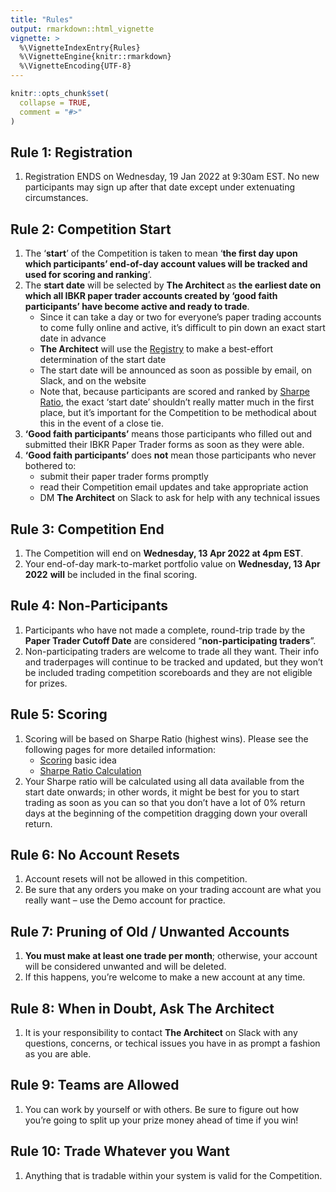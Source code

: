 ```yaml
---
title: "Rules"
output: rmarkdown::html_vignette
vignette: >
  %\VignetteIndexEntry{Rules}
  %\VignetteEngine{knitr::rmarkdown}
  %\VignetteEncoding{UTF-8}
---
```


```r
knitr::opts_chunk$set(
  collapse = TRUE,
  comment = "#>"
)
```

## Rule 1: Registration
1. Registration ENDS on Wednesday, 19 Jan 2022 at 9:30am EST. No new
participants may sign up after that date except under extenuating circumstances.

## Rule 2: Competition Start
1. The '**start**' of the Competition is taken to mean '**the first day upon
which participants' end-of-day account values will be tracked and used for
scoring and ranking**'.
2. The **start date** will be selected by **The Architect ** as **the earliest
date on which all IBKR paper trader accounts created by '**good faith
participants**' have become active and ready to trade**.
    - Since it can take a day or two for everyone's paper trading accounts to come
fully online and active, it's difficult to pin down an exact start date in advance
    - **The Architect** will use the
    [Registry](https://gothic-hedge-society.github.io/fintech.trading.competition/articles/registry.html)
    to make a best-effort determination of the start date
    - The start date will be announced as soon as possible by email, on Slack,
    and on the website
    - Note that, because participants are scored and ranked
by [Sharpe
Ratio](https://gothic-hedge-society.github.io/fintech.trading.competition/articles/Scoring.html),
the exact 'start date' shouldn't really matter much in the first place, but it's
important for the Competition to be methodical about this in the event of a
close tie.
3. **'Good faith participants'** means those participants who filled out and submitted their IBKR Paper Trader forms as soon as they were able.
4. **'Good faith participants'** does **not** mean those participants who never
bothered to:
    - submit their paper trader forms promptly
    - read their Competition email updates and take appropriate action
    - DM **The Architect** on Slack to ask for help with any technical issues 

## Rule 3: Competition End
1. The Competition will end on **Wednesday, 13 Apr 2022 at 4pm EST**.
2. Your end-of-day mark-to-market portfolio value on **Wednesday, 13 Apr 2022**
**will** be included in the final scoring.

## Rule 4: Non-Participants
1. Participants who have not made a complete, round-trip trade by the 
**Paper Trader Cutoff Date** are considered "**non-participating traders**".
2. Non-participating traders are welcome to trade all they want. Their info and 
traderpages will continue to be tracked and updated, but they won't be included 
trading competition scoreboards and they are not eligible for prizes.

## Rule 5: Scoring
1. Scoring will be based on Sharpe Ratio (highest wins). Please see the
following pages for more detailed information:
    - [Scoring](https://gothic-hedge-society.github.io/fintech.trading.competition/articles/Scoring.html) 
      basic idea
    - [Sharpe Ratio Calculation](https://gothic-hedge-society.github.io/fintech.trading.competition/articles/Sharpe%20Ratio%20Calculation.html)
2. Your Sharpe ratio will be calculated using all data available from the start 
date onwards; in other words, it might be best for you to start trading as soon 
as you can so that you don't have a lot of 0% return days at the beginning of 
the competition dragging down your overall return.

    
## Rule 6: No Account Resets 
1. Account resets will not be allowed in this competition.
2. Be sure that any orders you make on your trading account are what you really
want -- use the Demo account for practice.

## Rule 7: Pruning of Old / Unwanted Accounts
1. **You must make at least one trade per month**; otherwise, your account will
be considered unwanted and will be deleted.
2. If this happens, you're welcome to make a new account at any time.

## Rule 8: When in Doubt, Ask **The Architect**
1. It is your responsibility to contact **The Architect** on Slack with any
questions, concerns, or techical issues you have in as prompt a fashion as you
are able.

## Rule 9: Teams are Allowed
1. You can work by yourself or with others. Be sure to figure out how you're
going to split up your prize money ahead of time if you win!

## Rule 10: Trade Whatever you Want
1. Anything that is tradable within your system is valid for the Competition.
